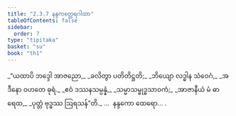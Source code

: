```yaml
---
title: "2.3.7 နန္ဒကတ္ထေရဂါထာ"
tableOfContents: false
sidebar:
  order: 7
type: "tipitaka"
basket: "su"
book: "th1"
---
```



<DynamicBreadcrumb />

<Division number="173" book="th1" e="ch" v="19" p="254">

<Paragraph number="356" type="verses" book="th1">
_“ယထာပိ ဘဒ္ဒေါ အာဇညော,_  
_ခလိတွာ ပတိတိဋ္ဌတိ;_  
_ဘိယျော လဒ္ဓါန သံဝေဂံ,_  
_အဒီနော ဝဟတေ ဓုရံ._  

</Paragraph>

</Division>
<Division number="174" book="th1" e="ch" v="19" p="254">

<Paragraph number="357" type="verses" book="th1">
_ဧဝံ ဒဿနသမ္ပန္နံ,_  
_သမ္မာသမ္ဗုဒ္ဓသာဝကံ;_  
_အာဇာနီယံ မံ ဓာရေထ,_  
_ပုတ္တံ ဗုဒ္ဓဿ ဩရသန်”တိ._  


</Paragraph>
</Division>

<Paragraph number="358" type="center" book="th1">
…  နန္ဒကော ထေရော… .
</Paragraph>